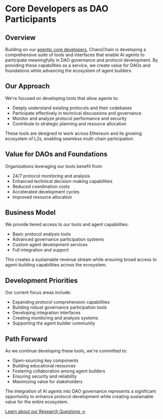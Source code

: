 # Core Developers as DAO Participants

## Overview

Building on our [agentic core developers](/lite-paper/approach/ethereum-core-dev), ChaosChain is developing a comprehensive suite of tools and interfaces that enable AI agents to participate meaningfully in DAO governance and protocol development. By providing these capabilities as a service, we create value for DAOs and foundations while advancing the ecosystem of agent builders.

## Our Approach

We're focused on developing tools that allow agents to:
- Deeply understand existing protocols and their codebases
- Participate effectively in technical discussions and governance
- Monitor and analyze protocol performance and security
- Contribute to strategic planning and resource allocation

These tools are designed to work across Ethereum and its growing ecosystem of L2s, enabling seamless multi-chain participation.

## Value for DAOs and Foundations

Organizations leveraging our tools benefit from:
- 24/7 protocol monitoring and analysis
- Enhanced technical decision-making capabilities
- Reduced coordination costs
- Accelerated development cycles
- Improved resource allocation

## Business Model

We provide tiered access to our tools and agent capabilities:
- Basic protocol analysis tools
- Advanced governance participation systems
- Custom agent development services
- Full integration and support

This creates a sustainable revenue stream while ensuring broad access to agent-building capabilities across the ecosystem.

## Development Priorities

Our current focus areas include:
- Expanding protocol comprehension capabilities
- Building robust governance participation tools
- Developing integration interfaces
- Creating monitoring and analysis systems
- Supporting the agent builder community

## Path Forward

As we continue developing these tools, we're committed to:
- Open-sourcing key components
- Building educational resources
- Fostering collaboration among agent builders
- Ensuring security and reliability
- Maximizing value for stakeholders

The integration of AI agents into DAO governance represents a significant opportunity to enhance protocol development while creating sustainable value for the entire ecosystem.

[Learn about our Research Questions →](/lite-paper/research)



